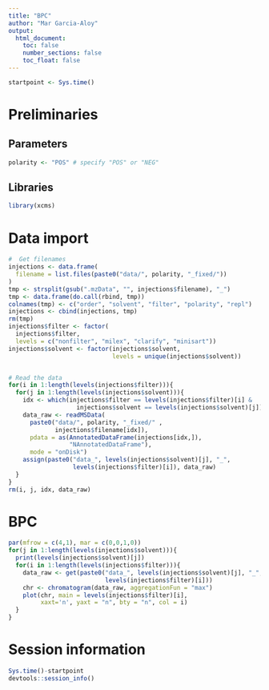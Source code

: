 ```yaml
---
title: "BPC"
author: "Mar Garcia-Aloy"
output: 
  html_document:
    toc: false
    number_sections: false
    toc_float: false
---
```


```r
startpoint <- Sys.time()
```


# Preliminaries

## Parameters

```r
polarity <- "POS" # specify "POS" or "NEG"
```


## Libraries

```r
library(xcms)
```


# Data import

```r
#  Get filenames
injections <- data.frame(
  filename = list.files(paste0("data/", polarity, "_fixed/"))
)
tmp <- strsplit(gsub(".mzData", "", injections$filename), "_")
tmp <- data.frame(do.call(rbind, tmp))
colnames(tmp) <- c("order", "solvent", "filter", "polarity", "repl")
injections <- cbind(injections, tmp)
rm(tmp)
injections$filter <- factor(
  injections$filter, 
  levels = c("nonfilter", "milex", "clarify", "minisart"))
injections$solvent <- factor(injections$solvent, 
                             levels = unique(injections$solvent))


# Read the data
for(i in 1:length(levels(injections$filter))){
  for(j in 1:length(levels(injections$solvent))){
    idx <- which(injections$filter == levels(injections$filter)[i] & 
                   injections$solvent == levels(injections$solvent)[j])
    data_raw <- readMSData(
      paste0("data/", polarity, "_fixed/" , 
             injections$filename[idx]),
      pdata = as(AnnotatedDataFrame(injections[idx,]),
                 "NAnnotatedDataFrame"), 
      mode = "onDisk")
    assign(paste0("data_", levels(injections$solvent)[j], "_", 
                  levels(injections$filter)[i]), data_raw)
  }
}
rm(i, j, idx, data_raw)
```

# BPC

```r
par(mfrow = c(4,1), mar = c(0,0,1,0))
for(j in 1:length(levels(injections$solvent))){
  print(levels(injections$solvent)[j])
  for(i in 1:length(levels(injections$filter))){
    data_raw <- get(paste0("data_", levels(injections$solvent)[j], "_", 
                           levels(injections$filter)[i]))
    chr <- chromatogram(data_raw, aggregationFun = "max")
    plot(chr, main = levels(injections$filter)[i], 
         xaxt='n', yaxt = "n", bty = "n", col = i)
  }
}
```


# Session information

```r
Sys.time()-startpoint
devtools::session_info()
```